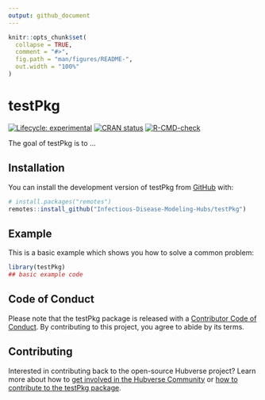 ```yaml
---
output: github_document
---
```


<!-- README.md is generated from README.Rmd. Please edit that file -->

```r
knitr::opts_chunk$set(
  collapse = TRUE,
  comment = "#>",
  fig.path = "man/figures/README-",
  out.width = "100%"
)
```


# testPkg

<!-- badges: start -->
[![Lifecycle: experimental](https://img.shields.io/badge/lifecycle-experimental-orange.svg)](https://lifecycle.r-lib.org/articles/stages.html#experimental)
[![CRAN status](https://www.r-pkg.org/badges/version/testPkg)](https://CRAN.R-project.org/package=testPkg)
[![R-CMD-check](https://github.com/Infectious-Disease-Modeling-Hubs/testPkg/actions/workflows/R-CMD-check.yaml/badge.svg)](https://github.com/Infectious-Disease-Modeling-Hubs/testPkg/actions/workflows/R-CMD-check.yaml)
<!-- badges: end -->

The goal of testPkg is to ...

## Installation

You can install the development version of testPkg from [GitHub](https://github.com/) with:

``` r
# install.packages("remotes")
remotes::install_github("Infectious-Disease-Modeling-Hubs/testPkg")
```

## Example

This is a basic example which shows you how to solve a common problem:

```r
library(testPkg)
## basic example code
```

## Code of Conduct

Please note that the testPkg package is released with a [Contributor Code of Conduct](.github/CODE_OF_CONDUCT.md). By contributing to this project, you agree to abide by its terms.


## Contributing

Interested in contributing back to the open-source Hubverse project?
Learn more about how to [get involved in the Hubverse Community](https://hubdocs.readthedocs.io/en/latest/overview/contribute.html) or [how to contribute to the testPkg package](.github/CONTRIBUTING.md).
